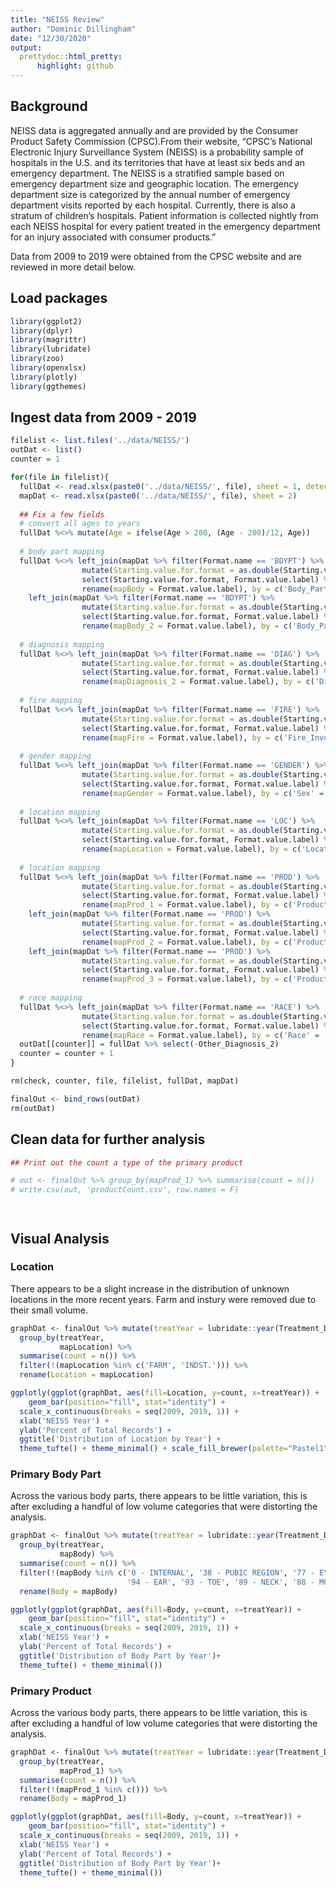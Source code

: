 ```yaml
---
title: "NEISS Review"
author: "Dominic Dillingham"
date: "12/30/2020"
output:
  prettydoc::html_pretty:
      highlight: github
---
```


## Background
NEISS data is aggregated annually and are provided by the Consumer Product Safety Commission (CPSC).From their website, "CPSC’s National Electronic Injury Surveillance System (NEISS) is a probability sample of hospitals in the U.S. and its territories that have at least six beds and an emergency department. The NEISS is a stratified sample based on emergency department size and geographic location. The emergency department size is categorized by the annual number of emergency department visits reported by each hospital. Currently, there is also a stratum of children’s hospitals. Patient information is collected nightly from each NEISS hospital for every patient treated in the emergency department for an injury associated with consumer products."

Data from 2009 to 2019 were obtained from the CPSC website and are reviewed in more detail below.

## Load packages
```r
library(ggplot2)
library(dplyr)
library(magrittr)
library(lubridate)
library(zoo)
library(openxlsx)
library(plotly)
library(ggthemes)
```

## Ingest data from 2009 - 2019
```r
filelist <- list.files('../data/NEISS/')
outDat <- list()
counter = 1

for(file in filelist){
  fullDat <- read.xlsx(paste0('../data/NEISS/', file), sheet = 1, detectDates = T)
  mapDat <- read.xlsx(paste0('../data/NEISS/', file), sheet = 2)
  
  ## Fix a few fields
  # convert all ages to years
  fullDat %<>% mutate(Age = ifelse(Age > 200, (Age - 200)/12, Age))
  
  # body part mapping
  fullDat %<>% left_join(mapDat %>% filter(Format.name == 'BDYPT') %>% 
                mutate(Starting.value.for.format = as.double(Starting.value.for.format)) %>%
                select(Starting.value.for.format, Format.value.label) %>% 
                rename(mapBody = Format.value.label), by = c('Body_Part' = 'Starting.value.for.format')) %>%
    left_join(mapDat %>% filter(Format.name == 'BDYPT') %>% 
                mutate(Starting.value.for.format = as.double(Starting.value.for.format)) %>%
                select(Starting.value.for.format, Format.value.label) %>% 
                rename(mapBody_2 = Format.value.label), by = c('Body_Part_2' = 'Starting.value.for.format'))
  
  # diagnosis mapping
  fullDat %<>% left_join(mapDat %>% filter(Format.name == 'DIAG') %>% 
                mutate(Starting.value.for.format = as.double(Starting.value.for.format)) %>%
                select(Starting.value.for.format, Format.value.label) %>% 
                rename(mapDiagnosis_2 = Format.value.label), by = c('Diagnosis_2' = 'Starting.value.for.format'))
  
  # fire mapping
  fullDat %<>% left_join(mapDat %>% filter(Format.name == 'FIRE') %>% 
                mutate(Starting.value.for.format = as.double(Starting.value.for.format)) %>%
                select(Starting.value.for.format, Format.value.label) %>% 
                rename(mapFire = Format.value.label), by = c('Fire_Involvement' = 'Starting.value.for.format'))
  
  # gender mapping
  fullDat %<>% left_join(mapDat %>% filter(Format.name == 'GENDER') %>% 
                mutate(Starting.value.for.format = as.double(Starting.value.for.format)) %>%
                select(Starting.value.for.format, Format.value.label) %>% 
                rename(mapGender = Format.value.label), by = c('Sex' = 'Starting.value.for.format'))
  
  # location mapping
  fullDat %<>% left_join(mapDat %>% filter(Format.name == 'LOC') %>% 
                mutate(Starting.value.for.format = as.double(Starting.value.for.format)) %>%
                select(Starting.value.for.format, Format.value.label) %>% 
                rename(mapLocation = Format.value.label), by = c('Location' = 'Starting.value.for.format'))
  
  # location mapping
  fullDat %<>% left_join(mapDat %>% filter(Format.name == 'PROD') %>% 
                mutate(Starting.value.for.format = as.double(Starting.value.for.format)) %>%
                select(Starting.value.for.format, Format.value.label) %>% 
                rename(mapProd_1 = Format.value.label), by = c('Product_1' = 'Starting.value.for.format')) %>%
    left_join(mapDat %>% filter(Format.name == 'PROD') %>% 
                mutate(Starting.value.for.format = as.double(Starting.value.for.format)) %>%
                select(Starting.value.for.format, Format.value.label) %>% 
                rename(mapProd_2 = Format.value.label), by = c('Product_2' = 'Starting.value.for.format')) %>% 
    left_join(mapDat %>% filter(Format.name == 'PROD') %>% 
                mutate(Starting.value.for.format = as.double(Starting.value.for.format)) %>%
                select(Starting.value.for.format, Format.value.label) %>% 
                rename(mapProd_3 = Format.value.label), by = c('Product_3' = 'Starting.value.for.format'))
  
  # race mapping
  fullDat %<>% left_join(mapDat %>% filter(Format.name == 'RACE') %>% 
                mutate(Starting.value.for.format = as.double(Starting.value.for.format)) %>%
                select(Starting.value.for.format, Format.value.label) %>% 
                rename(mapRace = Format.value.label), by = c('Race' = 'Starting.value.for.format'))
  outDat[[counter]] = fullDat %>% select(-Other_Diagnosis_2)
  counter = counter + 1
}

rm(check, counter, file, filelist, fullDat, mapDat)

finalOut <- bind_rows(outDat)
rm(outDat)
```

## Clean data for further analysis
```r
## Print out the count a type of the primary product

# out <- finalOut %>% group_by(mapProd_1) %>% summarise(count = n()) 
# write.csv(out, 'productCount.csv', row.names = F)




```

## Visual Analysis

### Location{.tabset}
There appears to be a slight increase in the distribution of unknown locations in the more recent years. Farm and instury were removed due to their small volume. 

```r
graphDat <- finalOut %>% mutate(treatYear = lubridate::year(Treatment_Date)) %>%
  group_by(treatYear,
           mapLocation) %>%
  summarise(count = n()) %>%
  filter(!(mapLocation %in% c('FARM', 'INDST.'))) %>%
  rename(Location = mapLocation)

ggplotly(ggplot(graphDat, aes(fill=Location, y=count, x=treatYear)) + 
    geom_bar(position="fill", stat="identity") +
  scale_x_continuous(breaks = seq(2009, 2019, 1)) +
  xlab('NEISS Year') +
  ylab('Percent of Total Records') +
  ggtitle('Distribution of Location by Year') + 
  theme_tufte() + theme_minimal() + scale_fill_brewer(palette="Pastel1")) 
```

### Primary Body Part{.tabset}
Across the various body parts, there appears to be little variation, this is after excluding a handful of low volume categories that were distorting the analysis. 

```r
graphDat <- finalOut %>% mutate(treatYear = lubridate::year(Treatment_Date)) %>%
  group_by(treatYear,
           mapBody) %>%
  summarise(count = n()) %>%
  filter(!(mapBody %in% c('0 - INTERNAL', '38 - PUBIC REGION', '77 - EYEBALL', '80 - UPPER ARM', '81 - UPPER LEG', '87 - NOT STATED/UNK',
                          '94 - EAR', '93 - TOE', '89 - NECK', '88 - MOUTH'))) %>%
  rename(Body = mapBody)

ggplotly(ggplot(graphDat, aes(fill=Body, y=count, x=treatYear)) + 
    geom_bar(position="fill", stat="identity") +
  scale_x_continuous(breaks = seq(2009, 2019, 1)) +
  xlab('NEISS Year') +
  ylab('Percent of Total Records') +
  ggtitle('Distribution of Body Part by Year')+ 
  theme_tufte() + theme_minimal())
```

### Primary Product{.tabset}
Across the various body parts, there appears to be little variation, this is after excluding a handful of low volume categories that were distorting the analysis. 

```r
graphDat <- finalOut %>% mutate(treatYear = lubridate::year(Treatment_Date)) %>%
  group_by(treatYear,
           mapProd_1) %>%
  summarise(count = n()) %>%
  filter(!(mapProd_1 %in% c())) %>%
  rename(Body = mapProd_1)

ggplotly(ggplot(graphDat, aes(fill=Body, y=count, x=treatYear)) + 
    geom_bar(position="fill", stat="identity") +
  scale_x_continuous(breaks = seq(2009, 2019, 1)) +
  xlab('NEISS Year') +
  ylab('Percent of Total Records') +
  ggtitle('Distribution of Body Part by Year')+ 
  theme_tufte() + theme_minimal())
```